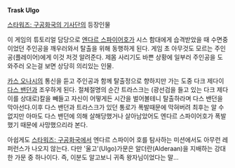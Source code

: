 '''Trask Ulgo'''

[[스타워즈: 구공화국의 기사단]]의 등장인물

이 게임의 튜토리얼 담당으로 [[엔다르 스파이어]]호가 시스 함대에게 습격받았을 때 수면중이었던 주인공을 깨우러와서 탈출을 위해 동행하게 된다. 게임 초 아무것도 모르는 주인공(플레이어)에게 이것 저것 알려준다. 제몸 사리기도 바쁜 상황에 일부러 주인공을 도와주러 오는걸 보면 상당히 의리있는 인물.

[[카스 오나시]]의 통신을 듣고 주인공과 함께 탈출정으로 향하지만 가는 도중 다크 제다이 [[다스 밴던]]과 조우하게 된다. 절체절명의 순간 트라스크는 (광선검을 들고 있는 다크 제다이를 상대로)칼을 빼들고 자신이 어떻게든 시간을 벌어볼테니 탈출하라며 다스 밴던을 막아선다.이후 다스 밴던과 트라스크가 있던 통로가 폭발때문에 막혀버려 최후는 알 수 없지만 아마도 다스 밴던에 의해 살해당했거나 살아남았어도 엔다르 스파이어호가 폭발했기 때문에 사망했으리라 본다.

아쉽게도 [[스타워즈: 구공화국]]에서 엔다르 스파이어 호를 탐사하는 미션에서도 아무런 레퍼런스가 나오지 않는다. 다만 '울고'(Ulgo)가문은 알더란(Alderaan)을 지배하는 강대한 가문 중 하나이다. 즉, 이분도 알고보니 귀족 왕자님이었다는 말... 
